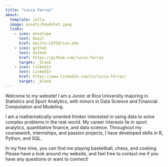 ```yaml
---
title: "Lucca Ferraz"
about: 
  template: jolla
  image: assets/headshot.jpeg
  links: 
    - icon: envelope
      text: Email
      href: mailto:Lbf5@rice.edu
    - icon: github
      text: GitHub
      href: https://github.com/lucca-ferraz
      target: _blank
    - icon: linkedin
      text: LinkedIn
      href: https://www.linkedin.com/in/lucca-ferraz/
      target: _blank
---
```


Welcome to my website! I am a Junior at Rice University majoring in Statistics and Sport Analytics, with minors in Data Science and Financial Computation and Modeling.

I am a mathematically-oriented thinker interested in using data to solve complex problems in the real-world. My career interests lie in sport analytics, quantitative finance, and data science. Throughout my coursework, internships, and passion projects, I have developed skills in R, Python, and SQL. 

In my free time, you can find me playing basketball, chess, and cooking. Please have a look around my website, and feel free to contact me if you have any questions or want to connect!